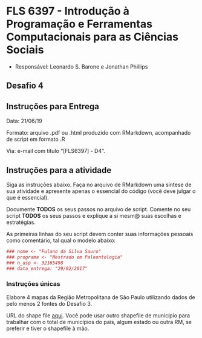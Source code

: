#  FLS 6397 - Introdução à Programação e Ferramentas Computacionais para as Ciências Sociais

- Responsável: Leonardo S. Barone e Jonathan Phillips

## Desafio 4

## Instruções para Entrega

Data: 21/06/19

Formato: arquivo .pdf ou .html produzido com RMarkdown, acompanhado de script em formato .R

Via: e-mail com título "[FLS6397] - D4".

## Instruções para a atividade

Siga as instruções abaixo. Faça no arquivo de RMarkdown uma síntese de sua atividade e apresente apenas o essencial do código (você deve julgar o que é essencial).

Documente __TODOS__ os seus passos no arquivo de script. Comente no seu script __TODOS__ os seus passos e explique a si mesm@ suas escolhas e estratégias.

As primeiras linhas do seu script devem conter suas informações pessoais como comentário, tal qual o modelo abaixo:

```r
### nome <- "Fulano da Silva Sauro"
### programa <- "Mestrado em Paleontologia"
### n_usp <- 32165498
### data_entrega: "29/02/2017"
```


### Instruções únicas

Elabore 4 mapas da Região Metropolitana de São Paulo utilizando dados de pelo menos 2 fontes do Desafio 3.

URL do shape file [aqui]("https://github.com/leobarone/FLS6397/raw/master/data/rmsp.zip"). Você pode usar outro shapefile de município para trabalhar com o total de municípios do país, algum estado ou outra RM, se preferir e tiver o shapefile à mão.

